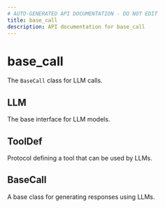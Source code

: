 ```yaml
---
# AUTO-GENERATED API DOCUMENTATION - DO NOT EDIT
title: base_call
description: API documentation for base_call
---
```


# base_call

The `BaseCall` class for LLM calls.

## <ApiType type="Alias" path="calls/base_call/index" symbolName="LLM" /> LLM

The base interface for LLM models.

## <ApiType type="Alias" path="calls/base_call/index" symbolName="ToolDef" /> ToolDef

Protocol defining a tool that can be used by LLMs.

## <ApiType type="Class" path="calls/base_call/index" symbolName="BaseCall" /> BaseCall

A base class for generating responses using LLMs.

